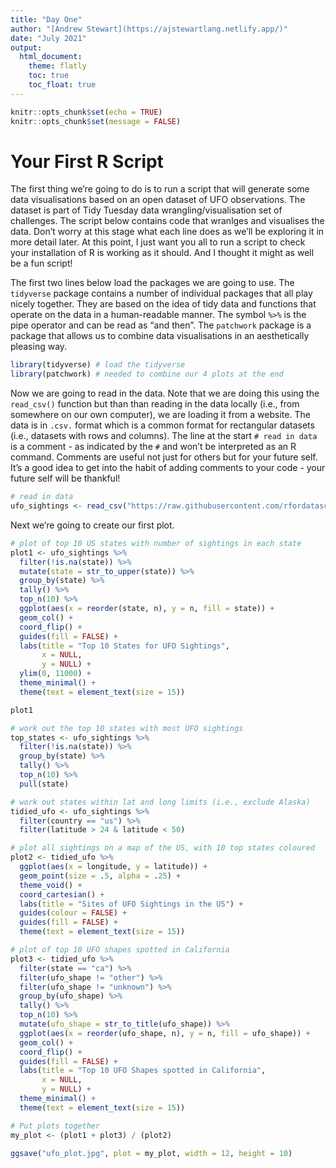```yaml
---
title: "Day One"
author: "[Andrew Stewart](https://ajstewartlang.netlify.app/)"
date: "July 2021"
output: 
  html_document:
    theme: flatly
    toc: true
    toc_float: true
---
```


```r
knitr::opts_chunk$set(echo = TRUE)
knitr::opts_chunk$set(message = FALSE)
```

# Your First R Script

The first thing we're going to do is to run a script that will generate some data visualisations based on an open dataset of UFO observations. The dataset is part of Tidy Tuesday data wrangling/visualisation set of challenges. The script below contains code that wranlges and visualises the data. Don't worry at this stage what each line does as we'll be exploring it in more detail later. At this point, I just want you all to run a script to check your installation of R is working as it should. And I thought it might as well be a fun script!

The first two lines below load the packages we are going to use. The `tidyverse` package contains a number of individual packages that all play nicely together. They are based on the idea of tidy data and functions that operate on the data in a human-readable manner. The symbol `%>%` is the pipe operator and can be read as "and then".  The `patchwork` package is a package that allows us to combine data visualisations in an aesthetically pleasing way.

```r
library(tidyverse) # load the tidyverse
library(patchwork) # needed to combine our 4 plots at the end
```

Now we are going to read in the data. Note that we are doing this using the `read_csv()` function but than than reading in the data locally (i.e., from somewhere on our own computer), we are loading it from a website. The data is in `.csv.` format which is a common format for rectangular datasets (i.e., datasets with rows and columns). The line at the start `# read in data` is a comment - as indicated by the `#` and won't be interpreted as an R command. Comments are useful not just for others but for your future self. It's a good idea to get into the habit of adding comments to your code - your future self will be thankful!

```r
# read in data 
ufo_sightings <- read_csv("https://raw.githubusercontent.com/rfordatascience/tidytuesday/master/data/2019/2019-06-25/ufo_sightings.csv")
```

Next we're going to create our first plot.

```r
# plot of top 10 US states with number of sightings in each state
plot1 <- ufo_sightings %>%
  filter(!is.na(state)) %>%
  mutate(state = str_to_upper(state)) %>%
  group_by(state) %>%
  tally() %>%
  top_n(10) %>%
  ggplot(aes(x = reorder(state, n), y = n, fill = state)) +
  geom_col() + 
  coord_flip() +
  guides(fill = FALSE) + 
  labs(title = "Top 10 States for UFO Sightings",
       x = NULL, 
       y = NULL) +
  ylim(0, 11000) +
  theme_minimal() +
  theme(text = element_text(size = 15))

plot1
```


```r

# work out the top 10 states with most UFO sightings
top_states <- ufo_sightings %>%
  filter(!is.na(state)) %>%
  group_by(state) %>%
  tally() %>%
  top_n(10) %>% 
  pull(state)

# work out states within lat and long limits (i.e., exclude Alaska)
tidied_ufo <- ufo_sightings %>%
  filter(country == "us") %>%
  filter(latitude > 24 & latitude < 50)

# plot all sightings on a map of the US, with 10 top states coloured
plot2 <- tidied_ufo %>%
  ggplot(aes(x = longitude, y = latitude)) + 
  geom_point(size = .5, alpha = .25) +
  theme_void() +
  coord_cartesian() +
  labs(title = "Sites of UFO Sightings in the US") +
  guides(colour = FALSE) +
  guides(fill = FALSE) +
  theme(text = element_text(size = 15))

# plot of top 10 UFO shapes spotted in California
plot3 <- tidied_ufo %>%
  filter(state == "ca") %>%
  filter(ufo_shape != "other") %>%
  filter(ufo_shape != "unknown") %>%
  group_by(ufo_shape) %>%
  tally() %>%
  top_n(10) %>%
  mutate(ufo_shape = str_to_title(ufo_shape)) %>%
  ggplot(aes(x = reorder(ufo_shape, n), y = n, fill = ufo_shape)) +
  geom_col() + 
  coord_flip() +
  guides(fill = FALSE) + 
  labs(title = "Top 10 UFO Shapes spotted in California",
       x = NULL, 
       y = NULL) +
  theme_minimal() +
  theme(text = element_text(size = 15))

# Put plots together
my_plot <- (plot1 + plot3) / (plot2)

ggsave("ufo_plot.jpg", plot = my_plot, width = 12, height = 10)
```

